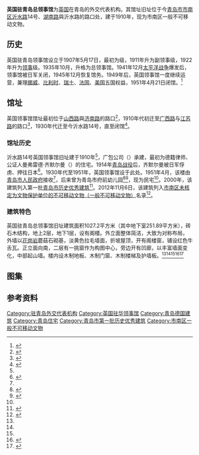 {{noteTA
|G1=Unit
}}
{{Infobox building
| building_name       = 英国驻青岛总领事馆
| image               = 青岛英国领事馆旧址.jpg
| caption             = 英国领事馆旧址，2015年1月
| coordinates         = {{coord|36|3|49.3|N|120|19|11.7|E|type:landmark|display=inline,title}}
| location            = [[青岛市|青岛市]][[市南区|市南区]]
| address             = [[沂水路|沂水路]]14号
| completion_date     = 1910年
| floor_count         = 3（地上2層，地下1層）
| floor_area          = 1027.2平方米（地下室251.89平方米）
| architecture_firm   = 廣包公司（{{lang|de|F. H. Schmidt}}）
}}
'''英国驻青岛总领事馆'''为[[英国|英国]]在青岛的外交代表机构。其馆址旧址位于今[[青岛市|青岛市]][[市南区|市南区]][[沂水路|沂水路]]14号、[[湖南路_(青岛)|湖南路]]與沂水路的路口处，建于1910年，现为市南区一般不可移动文物。

==历史==
英国驻青岛领事馆设立于1907年5月17日，最初为{{Link-de|領事代理處|Konsularagentur|领事代办}}级，1911年升为副领事级，1922年升为[[领事|领事]]级。1935年10月，升格为总领事馆。1941年12月[[太平洋战争|太平洋战争]]爆发后，领事馆被日军关闭，1945年12月恢复馆务。1949年后，英国领事馆一度继续运营，兼理[[挪威|挪威]]、[[比利时|比利时]]、[[瑞士|瑞士]]、[[法国|法国]]、[[美国|美国]]五国权益，1951年4月21日闭馆。<ref Name=wai>{{cite book|author=|chapter-url=http://qdsq.qingdao.gov.cn/n15752132/n20546827/n26207502/n26207611/191127095653130248.html|chapter=第五篇 外国领事馆 代表机构，第一章 领事馆|title=《青岛市志·外事志》|editor=青岛市史志办公室|year=1995|publisher=新华出版社|location=北京|isbn=7-5011-2819-7|access-date=2020-10-05|archive-date=2020-10-09|archive-url=https://web.archive.org/web/20201009060702/http://qdsq.qingdao.gov.cn/n15752132/n20546827/n26207502/n26207611/191127095653130248.html|dead-url=no}}</ref>

==馆址==
英国领事馆馆址最初位于[[山西路_(青岛)|山西路]]與[[济南路_(青岛)|济南路]]的路口<ref>{{cite web|url=https://www.tsingtau.org/wp-content/uploads/2015/02/Adressbuch_1908.pdf|title=Adress-Buch des Deutschen Kiautschou-Gebiets für 1908-1909|date=1909|work=|publisher=Verlag von Otto Rose, Buchhandlung, Tsingtau}}</ref>，1910年代初迁至[[广西路_(青岛)|广西路]]与[[江苏路_(青岛)|江苏路]]的路口<ref>{{cite web|url=https://www.tsingtau.org/wp-content/uploads/2015/02/Adressbuch_Juli_1914.pdf|title=Adress-Buch des Deutschen Kiautschou-Gebiets und der Provinz Schantung|date=1914-07|work=|publisher=Verlag von Otto Rose, Buchhandlung, Tsingtau}}</ref>，1930年代迁至今沂水路14号，直至闭馆<ref Name=dao>{{cite book|author=袁宾久|title=《青岛老建筑之旅》|year=2019|publisher=中国海洋大学出版社|location=青岛|isbn=978-7-5670-2126-6}}</ref>。

===馆址历史===
沂水路14号英国领事馆旧址建于1910年<ref Name=dao/>，广包公司（{{lang|de|F. H. Schmidt}}）承建，最初为德籍律师、公证人曼弗雷德·齐默尔曼（{{lang|de|Manfred Zimmermann}}）的住宅。1914年[[青岛战役|青岛战役]]后，齐默尔曼被日军俘虏、押往日本<ref Name=qing>{{cite book|author=袁宾久|title=《青岛德式建筑》|year=2009|publisher=中国建筑工业出版社|location=北京|isbn=978-7-112-10905-0}}</ref>。1930年代至1951年，英国领事馆设于此处。1951年4月，该楼由[[青岛市人民政府|青岛市人民政府]]接收<ref Name=wai/>，后来曾为青岛市府前幼儿园<ref Name=zhong>{{Cite book|title=《中国近代建筑总览·青岛篇》|author=徐飞鹏 张复合 村松伸 堀内正昭|publisher=中国建筑工业出版社|year=1992|isbn=7-112-01483-2|location=北京}}</ref><ref Name=jian>{{cite book|author=|chapter-url=http://lib.sdsqw.cn/bin/mse.exe?seachword=&K=a&A=44&rec=196&run=13|chapter=第三篇 施工技术，第二章 近代建筑施工技术，第二节 实例，砌体结构|title=《山东省志·建筑志》|editor=山东省地方史志编纂委员会|year=1998|publisher=[[山东人民出版社|山东人民出版社]]|location=济南|isbn=7-209-02215-5}}</ref>，现为民宅<ref Name=qing/>。2000年，该建筑列入第一批[[青岛市历史优秀建筑|青岛市历史优秀建筑]]<ref>{{cite web|url=http://www.qingdao.gov.cn/n172/n3776152/n3776203/n3779237/n3779247/100020071027616743.html|title=关于公布青岛市第二批历史优秀建筑的通知|date=2006-05-20|author=青岛市规划局 青岛市文化局|publisher=青岛政务网|access-date=2018-06-20|archive-url=https://web.archive.org/web/20180707172326/http://www.qingdao.gov.cn/n172/n3776152/n3776203/n3779237/n3779247/100020071027616743.html|archive-date=2018-07-07|dead-url=yes}}</ref>。2012年11月6日，该建筑列入[[市南区一般不可移动文物|市南区未核定为文物保护单位的不可移动文物（一般不可移动文物）]]名录<ref>{{cite web|url=http://www.qdsn.gov.cn/n16/n1175/n9964611/n9964815/n9964817/n9965830/190703094438230704.html|title=市南区未核定为文物保护单位的不可移动文物（一般不可移动文物）名录|date=2019-07-03|author=市南区文化和旅游局|website=青岛市市南区政务网|publisher=|accessdate=2020-03-07|archive-date=2020-07-02|archive-url=https://web.archive.org/web/20200702152435/http://www.qdsn.gov.cn/n16/n1175/n9964611/n9964815/n9964817/n9965830/190703094438230704.html|dead-url=no}}</ref>。

===建筑特色===
英国驻青岛总领事馆旧址建筑面积1027.2平方米（其中地下室251.89平方米），砖石木结构，地上2层，地下1层，设有阁楼。外立面整体简洁，大致为对称布局，外墙以[[花岗岩|花岗岩]]蘑菇石砌基，淡黄色拉毛墙面，折坡屋顶，开有阁楼窗，铺设红色牛舌瓦。正立面向南，二层有一挑窗作为构图中心，旁边开有凹廊，以丰富墙面变化，中部起山墙。楼内设木制地板、木制门窗、木制楼梯及护墙板。<ref Name=dao/><ref Name=qing/><ref Name=jian/><ref Name=wen>{{cite book|editor1=青岛市文物局|editor2=青岛市史志办公室|title=《青岛文物志》|year=2004|publisher=中国出版社|location=北京|isbn=988-97146-6-1|ignore-isbn-error=true}}</ref><ref Name=you>{{cite book|editor1=青岛市史志办公室|editor2=青岛市建设委员会|title=《青岛优秀建筑志》|year=2006|publisher=[[青岛出版社|青岛出版社]]|location=青岛|isbn=9787543625044}}</ref>

==图集==
{{Gallery
|width=240
|height=160
|File:青岛曼弗雷德·齐默尔曼住宅.jpg|<small>英国领事馆旧址旧影，1910年代</small>
|File:青岛英国领事馆旧址东南面.jpg|<small>英国领事馆旧址东南面，2016年11月</small>
|File:青岛英国领事馆旧址北立面.jpg|<small>英国领事馆旧址北立面，2016年1月</small>
}}

== 参考资料 ==
{{reflist|30em}}

{{英國駐外機構}}
{{青岛德国建筑}}
[[Category:驻青岛外交代表机构|Category:驻青岛外交代表机构]]
[[Category:英国驻华领事馆|Category:英国驻华领事馆]]
[[Category:青岛德国建筑|Category:青岛德国建筑]]
[[Category:青岛住宅|Category:青岛住宅]]
[[Category:青岛市第一批历史优秀建筑|Category:青岛市第一批历史优秀建筑]]
[[Category:市南区一般不可移动文物|Category:市南区一般不可移动文物]]